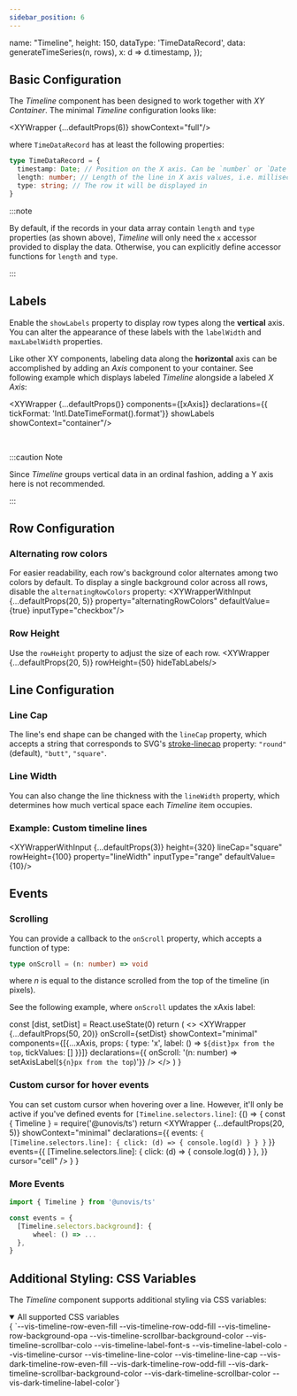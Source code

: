 ```yaml
---
sidebar_position: 6
---
```


  name: "Timeline",
  height: 150,
  dataType: 'TimeDataRecord',
  data: generateTimeSeries(n, rows),
  x: d => d.timestamp,
});

## Basic Configuration
The _Timeline_ component has been designed to work together with _XY Container_.
The minimal _Timeline_ configuration looks like:

<XYWrapper {...defaultProps(6)} showContext="full"/>

where `TimeDataRecord` has at least the following properties:

```ts
type TimeDataRecord = {
  timestamp: Date; // Position on the X axis. Can be `number` or `Date`
  length: number; // Length of the line in X axis values, i.e. milliseconds if you use `Date`
  type: string; // The row it will be displayed in
}
```

:::note

By default, if the records in your data array contain `length` and `type` properties (as shown above),
_Timeline_ will only need the `x` accessor provided to display the data.
Otherwise, you can explicitly define accessor functions for `length` and `type`.

:::

## Labels
Enable the `showLabels` property to display row types along the **vertical** axis. You can alter the
appearance of these labels with the `labelWidth` and `maxLabelWidth` properties.

Like other XY components, labeling data along the **horizontal** axis can be accomplished
by adding an _Axis_ component to your container. See following example which displays labeled
_Timeline_ alongside a labeled _X Axis_:

<XYWrapper {...defaultProps()}
  components={[xAxis]}
  declarations={{ tickFormat: 'Intl.DateTimeFormat().format'}}
  showLabels
  showContext="container"/>

<br/>

:::caution Note

Since *Timeline* groups vertical data in an ordinal fashion, adding a Y axis here is not recommended.

:::


## Row Configuration
### Alternating row colors
For easier readability, each row's background color alternates among two colors by default. To display a single
background color across all rows, disable the `alternatingRowColors` property:
<XYWrapperWithInput {...defaultProps(20, 5)} property="alternatingRowColors" defaultValue={true} inputType="checkbox"/>

### Row Height
Use the `rowHeight` property to adjust the size of each row.
<XYWrapper {...defaultProps(20, 5)} rowHeight={50} hideTabLabels/>

## Line Configuration
### Line Cap
The line's end shape can be changed with the `lineCap` property, which accepts a string that corresponds
to SVG's [stroke-linecap](https://developer.mozilla.org/en-US/docs/Web/SVG/Attribute/stroke-linecap)
property: `"round"` (default), `"butt"`, `"square"`.

### Line Width
You can also change the line thickness with the `lineWidth` property, which determines how much
vertical space each _Timeline_ item occupies.

### Example: Custom timeline lines
<XYWrapperWithInput {...defaultProps(3)} height={320} lineCap="square" rowHeight={100} property="lineWidth" inputType="range" defaultValue={10}/>

## Events
### Scrolling
You can provide a callback to the `onScroll` property, which accepts a function of type:

```ts
type onScroll = (n: number) => void
```

where _n_ is equal to the distance scrolled from the top of the timeline (in pixels).

See the following example, where `onScroll` updates the xAxis label:

  const [dist, setDist] = React.useState(0)
  return (
    <>
      <XYWrapper {...defaultProps(50, 20)}
        onScroll={setDist}
        showContext="minimal"
        components={[{...xAxis, props: { type: 'x', label: () => `${dist}px from the top`, tickValues: [] }}]}
        declarations={{ onScroll: '(n: number) => setAxisLabel(`${n}px from the top`)'}}
        />
    </>
  )
}

<ScrollExample/>

### Custom cursor for hover events
You can set custom cursor when hovering over a line. However, it'll only be active if you've defined events for `[Timeline.selectors.line]`:
<BrowserOnly>
{() => {
  const { Timeline } = require('@unovis/ts')
  return <XYWrapper
      {...defaultProps(20, 5)}
      showContext="minimal"
      declarations={{
        events:
  `{
    [Timeline.selectors.line]: {
        click: (d) => { console.log(d) }
    }
  }`
      }}
      events={{
        [Timeline.selectors.line]: {
            click: (d) => { console.log(d) }
        },
      }}
      cursor="cell"
    />
  }
}
</BrowserOnly>

### More Events
```ts
import { Timeline } from '@unovis/ts'

const events = {
  [Timeline.selectors.background]: {
      wheel: () => ...
  },
}
```

## Additional Styling: CSS Variables
The _Timeline_ component supports additional styling via CSS variables:

<details open>
  <summary>All supported CSS variables</summary>
  <CodeBlock language="css">{
`--vis-timeline-row-even-fill
--vis-timeline-row-odd-fill
--vis-timeline-row-background-opa
--vis-timeline-scrollbar-background-color
--vis-timeline-scrollbar-colo
--vis-timeline-label-font-s
--vis-timeline-label-colo
--vis-timeline-cursor
--vis-timeline-line-color
--vis-timeline-line-cap
--vis-dark-timeline-row-even-fill
--vis-dark-timeline-row-odd-fill
--vis-dark-timeline-scrollbar-background-color
--vis-dark-timeline-scrollbar-color
--vis-dark-timeline-label-color`}
  </CodeBlock>
</details>


<PropTable name="VisTimeline"/>
